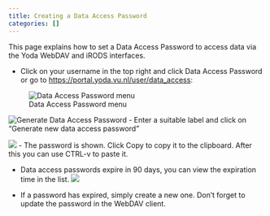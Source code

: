 ```yaml
---
title: Creating a Data Access Password
categories: []
---
```


This page explains how to set a Data Access Password to access data via the Yoda WebDAV and iRODS interfaces. 

- Click on your username in the top right and click Data Access Password or go to [https://portal.yoda.vu.nl/user/data_access](https://portal.yoda.vu.nl/user/data_access):

![Data Access Password menu](/public/manuals/yoda/dap-menu.png)

![Generate Data Access Password](/public/manuals/yoda/dap-generate.png)
- Enter a suitable label and click on "Generate new data access password"

![](/public/manuals/yoda/dap-generate2.png)
- The password is shown. Click Copy to copy it to the clipboard. After this you can use CTRL-v to paste it.

- Data access passwords expire in 90 days, you can view the expiration time in the list.
![](/public/manuals/yoda/dap-list.png)

- If a password has expired, simply create a new one. Don't forget to update the password in the WebDAV client.